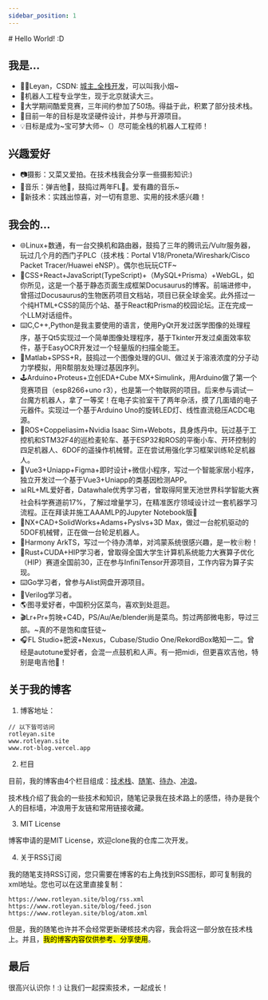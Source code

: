 ```yaml
---
sidebar_position: 1
---
```


<WordCount>
# Hello World! :D

## 我是...

- 🙋‍♀️Leyan，CSDN: [城主_全栈开发](https://blog.csdn.net/hustle28214)，可以叫我小烟\~
- 🤖机器人工程专业学生，现于北京就读大三。
- 👾大学期间酷爱竞赛，三年间约参加了50场。得益于此，积累了部分技术栈。
- 📡目前一年的目标是攻坚硬件设计，并参与开源项目。
- 💡目标是成为~宝可梦大师~（）尽可能全栈的机器人工程师！


## 兴趣爱好

- 📷摄影：又菜又爱拍。在技术栈我会分享一些摄影知识:)
- 🎹音乐：弹吉他🎸，鼓捣过两年FL🥭。爱有趣的音乐\~
- 🚀新技术：实践出惊喜，对一切有意思、实用的技术感兴趣！


## 我会的...


- 🌐Linux+数通，有一台交换机和路由器，鼓捣了三年的腾讯云/Vultr服务器，玩过几个月的西门子PLC（技术栈：Portal V18/Proneta/Wireshark/Cisco Packet Tracer/Huawei eNSP）。偶尔也玩玩CTF~
- 👋CSS+React+JavaScript(TypeScript)+（MySQL+Prisma）+WebGL，如你所见，这是一个基于静态页面生成框架Docusaurus的博客。前端进修中，曾搭过Docusaurus的生物医药项目文档站，项目已获全球金奖。此外搭过一个纯HTML+CSS的简历个站、基于React和Prisma的校园论坛。正在完成一个LLM对话组件。
- ⌨️C,C++,Python是我主要使用的语言，使用PyQt开发过医学图像的处理程序，基于Qt5实现过一个简单图像处理程序，基于Tkinter开发过桌面效率软件，基于EasyOCR开发过一个轻量版的扫描全能王。
- 🔢Matlab+SPSS+R，鼓捣过一个图像处理的GUI、做过关于溶液浓度的分子动力学模拟，用R帮朋友处理过基因序列。
- 🕹️Arduino+Proteus+立创EDA+Cube MX+Simulink，用Arduino做了第一个竞赛项目（esp8266+uno r3），也是第一个物联网的项目。后来参与调试一台魔方机器人，拿了一等奖！在电子实验室干了两年杂活，摸了几面墙的电子元器件。实现过一个基于Arduino Uno的旋转LED灯、线性直流稳压ACDC电源。
- 🤖ROS+Coppeliasim+Nvidia Isaac Sim+Webots，具身炼丹中。玩过基于工控机和STM32F4的巡检麦轮车、基于ESP32和ROS的平衡小车、开环控制的四足机器人、6DOF的遥操作机械臂。正在尝试用强化学习框架训练轮足机器人。
- 💬Vue3+Uniapp+Figma+即时设计+微信小程序，写过一个智能家居小程序，独立开发过一个基于Vue3+Uniapp的类基因检测APP。
- 📊RL+ML爱好者，Datawhale优秀学习者，曾取得阿里天池世界科学智能大赛社会科学赛道前17%，了解过增量学习，在精准医疗领域设计过一套机器学习流程。正在拜读并施工AAAMLP的Jupyter Notebook版🚧
- 🔩NX+CAD+SolidWorks+Adams+Pyslvs+3D Max，做过一台舵机驱动的5DOF机械臂，正在做一台轮足机器人。
- 📌Harmony ArkTS，写过一个待办清单，对鸿蒙系统很感兴趣，是一枚❀粉！
- 🦀Rust+CUDA+HIP学习者，曾取得全国大学生计算机系统能力大赛算子优化（HIP）赛道全国前30，正在参与InfiniTensor开源项目，工作内容为算子实现。
- ⌨️Go学习者，曾参与Alist网盘开源项目。
- 🔧Verilog学习者。
- 🌎️图寻爱好者，中国积分区菜鸟，喜欢到处逛逛。
- 🎬Lr+Pr+剪映+C4D，PS/Au/Ae/blender尚是菜鸟。剪过两部微电影，导过三部。~真的不是饱和度狂徒~
- 🎧FL Studio+肥波+Nexus，Cubase/Studio One/RekordBox略知一二。曾经是autotune爱好者，会混一点鼓机和人声。有一把midi，但更喜欢吉他，特别是电吉他🎸！




## 关于我的博客

1. 博客地址：

```
// 以下皆可访问
rotleyan.site
www.rotleyan.site
www.rot-blog.vercel.app
```
2. 栏目

目前，我的博客由4个栏目组成：[技术栈](/docs/category/control)、[随笔](/blog)、[待办](/todolist)、[冲浪](/link)。

技术栈介绍了我会的一些技术和知识，随笔记录我在技术路上的感悟，待办是我个人的目标墙，冲浪用于友链和常用链接收藏。

3. MIT License

博客申请的是MIT License，欢迎clone我的仓库二次开发。

4. 关于RSS订阅

我的随笔支持RSS订阅，您只需要在博客的右上角找到RSS图标，即可复制我的xml地址。您也可以在这里直接复制：

```
https://www.rotleyan.site/blog/rss.xml 
https://www.rotleyan.site/blog/feed.json
https://www.rotleyan.site/blog/atom.xml
```

但是，我的随笔也许并不会经常更新硬核技术内容，我会将这一部分放在技术栈上。并且，<mark>我的博客内容仅供参考、分享使用</mark>。



## 最后

很高兴认识你！:) 让我们一起探索技术，一起成长！

</WordCount>

<Comment />